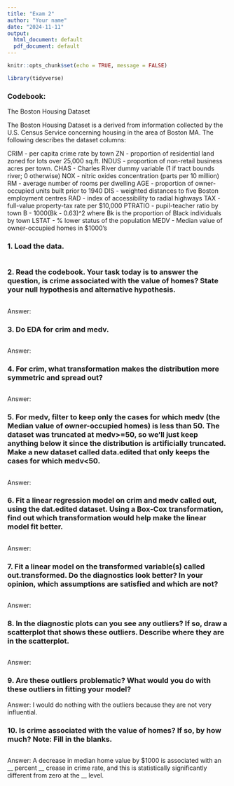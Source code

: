```yaml
---
title: "Exam 2"
author: "Your name"
date: "2024-11-11"
output:
  html_document: default
  pdf_document: default
---
```


```r
knitr::opts_chunk$set(echo = TRUE, message = FALSE)
```



```r
library(tidyverse)
```

### Codebook:
The Boston Housing Dataset

The Boston Housing Dataset is a derived from information collected by the U.S. Census Service concerning housing in the area of Boston MA. The following describes the dataset columns:

CRIM - per capita crime rate by town
ZN - proportion of residential land zoned for lots over 25,000 sq.ft.
INDUS - proportion of non-retail business acres per town.
CHAS - Charles River dummy variable (1 if tract bounds river; 0 otherwise)
NOX - nitric oxides concentration (parts per 10 million)
RM - average number of rooms per dwelling
AGE - proportion of owner-occupied units built prior to 1940
DIS - weighted distances to five Boston employment centres
RAD - index of accessibility to radial highways
TAX - full-value property-tax rate per $10,000
PTRATIO - pupil-teacher ratio by town
B - 1000(Bk - 0.63)^2 where Bk is the proportion of Black individuals by town
LSTAT - % lower status of the population
MEDV - Median value of owner-occupied homes in $1000's



### 1. Load the data.

```r

```

### 2. Read the codebook. Your task today is to answer the question, is crime associated with the value of homes? State your null hypothesis and alternative hypothesis.
```r

```

Answer: 

### 3. Do EDA for crim and medv. 

```r

```

Answer: 

### 4. For crim, what transformation makes the distribution more symmetric and spread out? 

```r

```

Answer: 

### 5. For medv, filter to keep only the cases for which medv (the Median value of owner-occupied homes) is less than 50. The dataset was truncated at medv>=50, so we'll just keep anything below it since the distribution is artificially truncated. Make a new dataset called data.edited that only keeps the cases for which medv<50.
```r

```

Answer: 

### 6. Fit a linear regression model on crim and medv called out, using the dat.edited dataset. Using a Box-Cox transformation, find out which transformation would help make the linear model fit better.

```r

```

Answer: 

### 7. Fit a linear model on the transformed variable(s) called out.transformed. Do the diagnostics look better? In your opinion, which assumptions are satisfied and which are not? 

```r

```

Answer: 



### 8. In the diagnostic plots can you see any outliers? If so, draw a scatterplot that shows these outliers. Describe where they are in the scatterplot. 

```r

```

Answer: 


### 9. Are these outliers problematic? What would you do with these outliers in fitting your model? 

Answer: I would do nothing with the outliers because they are not very influential. 


### 10. Is crime associated with the value of homes? If so, by how much? Note: Fill in the blanks.

```r

```

Answer: A decrease in median home value by $1000 is associated with an __ percent __ crease in crime rate, and this is statistically significantly different from zero at the __ level. 




